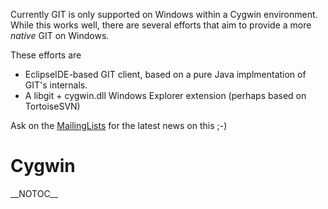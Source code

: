 Currently GIT is only supported on Windows within a Cygwin environment. While this works well, there are several efforts that aim to provide a more <i>native</i> GIT on Windows.

These efforts are

* EclipseIDE-based GIT client, based on a pure Java implmentation of GIT's internals.
* A libgit + cygwin.dll Windows Explorer extension (perhaps based on TortoiseSVN)

Ask on the [[MailingLists]] for the latest news on this ;-)

= Cygwin =

__NOTOC__
